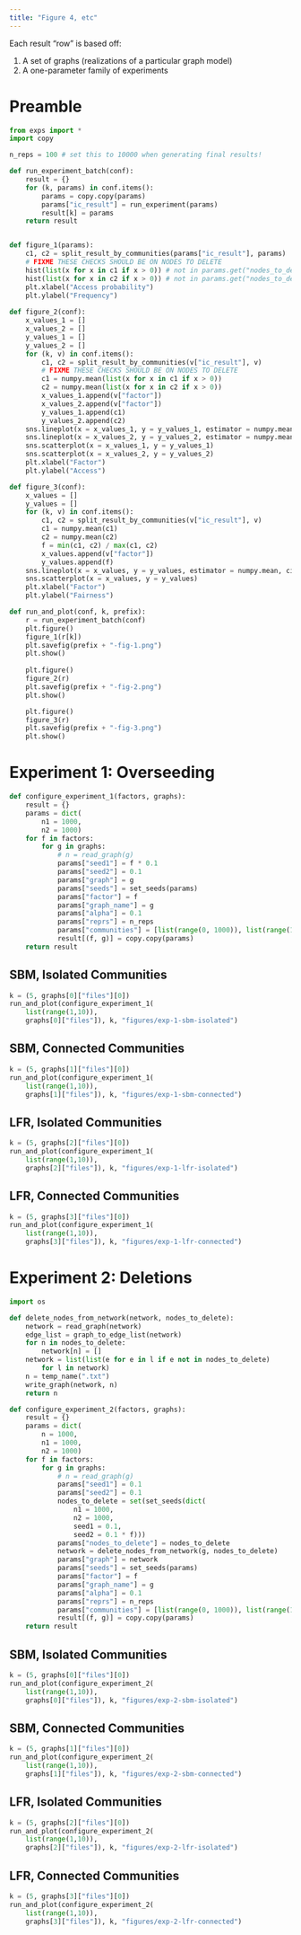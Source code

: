 ```yaml
---
title: "Figure 4, etc"
---
```


Each result "row" is based off:

1. A set of graphs (realizations of a particular graph model)
2. A one-parameter family of experiments

# Preamble

```python
from exps import *
import copy

n_reps = 100 # set this to 10000 when generating final results!

def run_experiment_batch(conf):
    result = {}
    for (k, params) in conf.items():
        params = copy.copy(params)
        params["ic_result"] = run_experiment(params)
        result[k] = params
    return result


def figure_1(params):
    c1, c2 = split_result_by_communities(params["ic_result"], params)
    # FIXME THESE CHECKS SHOULD BE ON NODES TO DELETE
    hist(list(x for x in c1 if x > 0)) # not in params.get("nodes_to_delete", [])))
    hist(list(x for x in c2 if x > 0)) # not in params.get("nodes_to_delete", [])))
    plt.xlabel("Access probability")
    plt.ylabel("Frequency")
    
def figure_2(conf):
    x_values_1 = []
    x_values_2 = []
    y_values_1 = []
    y_values_2 = []
    for (k, v) in conf.items():
        c1, c2 = split_result_by_communities(v["ic_result"], v)
        # FIXME THESE CHECKS SHOULD BE ON NODES TO DELETE
        c1 = numpy.mean(list(x for x in c1 if x > 0))
        c2 = numpy.mean(list(x for x in c2 if x > 0))
        x_values_1.append(v["factor"])
        x_values_2.append(v["factor"])
        y_values_1.append(c1)
        y_values_2.append(c2)
    sns.lineplot(x = x_values_1, y = y_values_1, estimator = numpy.mean, ci = 95)
    sns.lineplot(x = x_values_2, y = y_values_2, estimator = numpy.mean, ci = 95)
    sns.scatterplot(x = x_values_1, y = y_values_1)
    sns.scatterplot(x = x_values_2, y = y_values_2)
    plt.xlabel("Factor")
    plt.ylabel("Access")

def figure_3(conf):
    x_values = []
    y_values = []
    for (k, v) in conf.items():
        c1, c2 = split_result_by_communities(v["ic_result"], v)
        c1 = numpy.mean(c1)
        c2 = numpy.mean(c2)
        f = min(c1, c2) / max(c1, c2)
        x_values.append(v["factor"])
        y_values.append(f)
    sns.lineplot(x = x_values, y = y_values, estimator = numpy.mean, ci = 95)
    sns.scatterplot(x = x_values, y = y_values)
    plt.xlabel("Factor")
    plt.ylabel("Fairness")

def run_and_plot(conf, k, prefix):
    r = run_experiment_batch(conf)
    plt.figure()
    figure_1(r[k])
    plt.savefig(prefix + "-fig-1.png")
    plt.show()
    
    plt.figure()
    figure_2(r)
    plt.savefig(prefix + "-fig-2.png")
    plt.show()

    plt.figure()
    figure_3(r)
    plt.savefig(prefix + "-fig-3.png")
    plt.show()
```

# Experiment 1: Overseeding
 
```python
def configure_experiment_1(factors, graphs):
    result = {}
    params = dict(
        n1 = 1000,
        n2 = 1000)
    for f in factors:
        for g in graphs:
            # n = read_graph(g)
            params["seed1"] = f * 0.1
            params["seed2"] = 0.1 
            params["graph"] = g
            params["seeds"] = set_seeds(params)
            params["factor"] = f
            params["graph_name"] = g
            params["alpha"] = 0.1
            params["reprs"] = n_reps
            params["communities"] = [list(range(0, 1000)), list(range(1000, 2000))]
            result[(f, g)] = copy.copy(params)
    return result
```

## SBM, Isolated Communities

```python
k = (5, graphs[0]["files"][0])
run_and_plot(configure_experiment_1(
    list(range(1,10)),
    graphs[0]["files"]), k, "figures/exp-1-sbm-isolated")
```

## SBM, Connected Communities

```python
k = (5, graphs[1]["files"][0])
run_and_plot(configure_experiment_1(
    list(range(1,10)),
    graphs[1]["files"]), k, "figures/exp-1-sbm-connected")
```

## LFR, Isolated Communities

```python
k = (5, graphs[2]["files"][0])
run_and_plot(configure_experiment_1(
    list(range(1,10)),
    graphs[2]["files"]), k, "figures/exp-1-lfr-isolated")
```

## LFR, Connected Communities

```python
k = (5, graphs[3]["files"][0])
run_and_plot(configure_experiment_1(
    list(range(1,10)),
    graphs[3]["files"]), k, "figures/exp-1-lfr-connected")
```

# Experiment 2: Deletions

```python
import os

def delete_nodes_from_network(network, nodes_to_delete):
    network = read_graph(network)
    edge_list = graph_to_edge_list(network)
    for n in nodes_to_delete:
        network[n] = []
    network = list(list(e for e in l if e not in nodes_to_delete)
        for l in network)
    n = temp_name(".txt")
    write_graph(network, n)
    return n

def configure_experiment_2(factors, graphs):
    result = {}
    params = dict(
        n = 1000,
        n1 = 1000,
        n2 = 1000)
    for f in factors:
        for g in graphs:
            # n = read_graph(g)
            params["seed1"] = 0.1
            params["seed2"] = 0.1
            nodes_to_delete = set(set_seeds(dict(
                n1 = 1000,
                n2 = 1000,
                seed1 = 0.1,
                seed2 = 0.1 * f)))
            params["nodes_to_delete"] = nodes_to_delete
            network = delete_nodes_from_network(g, nodes_to_delete)
            params["graph"] = network
            params["seeds"] = set_seeds(params)
            params["factor"] = f
            params["graph_name"] = g
            params["alpha"] = 0.1
            params["reprs"] = n_reps
            params["communities"] = [list(range(0, 1000)), list(range(1000, 2000))]
            result[(f, g)] = copy.copy(params)
    return result
```

## SBM, Isolated Communities

```python
k = (5, graphs[0]["files"][0])
run_and_plot(configure_experiment_2(
    list(range(1,10)),
    graphs[0]["files"]), k, "figures/exp-2-sbm-isolated")
```

## SBM, Connected Communities

```python
k = (5, graphs[1]["files"][0])
run_and_plot(configure_experiment_2(
    list(range(1,10)),
    graphs[1]["files"]), k, "figures/exp-2-sbm-connected")
```

## LFR, Isolated Communities

```python
k = (5, graphs[2]["files"][0])
run_and_plot(configure_experiment_2(
    list(range(1,10)),
    graphs[2]["files"]), k, "figures/exp-2-lfr-isolated")
```

## LFR, Connected Communities

```python
k = (5, graphs[3]["files"][0])
run_and_plot(configure_experiment_2(
    list(range(1,10)),
    graphs[3]["files"]), k, "figures/exp-2-lfr-connected")
```
